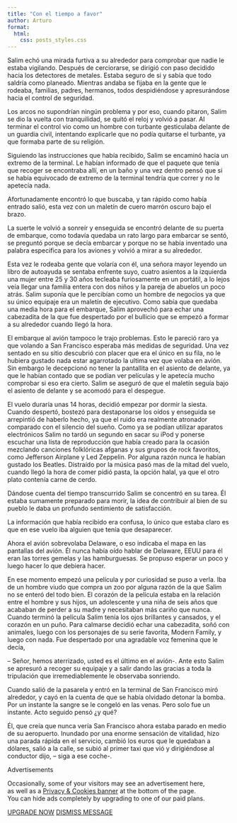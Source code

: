 ```yaml
---
title: "Con el tiempo a favor"
author: Arturo
format:
  html:
    css: posts_styles.css
---
```


Salim echó una mirada furtiva a su alrededor para comprobar que nadie le estaba vigilando. Después de cerciorarse, se dirigió con paso decidido hacia los detectores de metales. Estaba seguro de si y sabía que todo saldría como planeado. Mientras andaba se fijaba en la gente que le rodeaba, familias, padres, hermanos, todos despidiéndose y apresurándose hacia el control de seguridad.

Los arcos no supondrían ningún problema y por eso, cuando pitaron, Salim se dio la vuelta con tranquilidad, se quitó el reloj y volvió a pasar. Al terminar el control vio como un hombre con turbante gesticulaba delante de un guardia civil, intentando explicarle que no podía quitarse el turbante, ya que formaba parte de su religión.

Siguiendo las instrucciones que había recibido, Salim se encaminó hacia un extremo de la terminal. Le habían informado de que el paquete que tenía que recoger se encontraba allí, en un baño y una vez dentro pensó que si se había equivocado de extremo de la terminal tendría que correr y no le apetecía nada.

Afortunadamente encontró lo que buscaba, y tan rápido como había entrado salió, esta vez con un maletín de cuero marrón oscuro bajo el brazo.

La suerte le volvió a sonreír y enseguida se encontró delante de su puerta de embarque, como todavía quedaba un rato largo para embarcar se sentó, se preguntó porque se decía embarcar y porque no se había inventado una palabra especifica para los aviones y volvió a mirar a su alrededor.

Esta vez le rodeaba gente que volaría con él, una señora mayor leyendo un libro de autoayuda se sentaba enfrente suyo, cuatro asientos a la izquierda una mujer entre 25 y 30 años tecleaba furiosamente en un portátil, a lo lejos veía llegar una familia entera con dos niños y la pareja de abuelos un poco atrás. Salim suponía que le percibían como un hombre de negocios ya que su único equipaje era un maletín de ejecutivo. Como sabía que quedaba una media hora para el embarque, Salim aprovechó para echar una cabezadita de la que fue despertado por el bullicio que se empezó a formar a su alrededor cuando llegó la hora.

El embarque al avión tampoco le trajo problemas. Esto le pareció raro ya que volando a San Francisco esperaba más medidas de seguridad. Una vez sentado en su sitio descubrió con placer que era el único en su fila, no le hubiera gustado nada estar agarrotado la ultima vez que volaba en avión. Sin embargo le decepcionó no tener la pantallita en el asiento de delante, ya que le habían contado que se podían ver películas y le apetecía mucho comprobar si eso era cierto. Salim se aseguró de que el maletín seguía bajo el asiento de delante y se acomodó para el despegue.

El vuelo duraría unas 14 horas, decidió empezar por dormir la siesta. Cuando despertó, bostezó para destaponarse los oídos y enseguida se arrepintió de haberlo hecho, ya que el ruido era realmente atronador comparado con el silencio del sueño. Como ya se podían utilizar aparatos electrónicos Salim no tardó un segundo en sacar su iPod y ponerse escuchar una lista de reproducción que había creado para la ocasión mezclando canciones folklóricas afganas y sus grupos de rock favoritos, como Jefferson Airplane y Led Zeppelin. Por alguna razón nunca le habían gustado los Beatles. Distraído por la música pasó mas de la mitad del vuelo, cuando llegó la hora de comer pidió pasta, la opción halal, ya que el otro plato contenía carne de cerdo.

Dándose cuenta del tiempo transcurrido Salim se concentró en su tarea. Él estaba sumamente preparado para morir, la idea de contribuir al bien de su pueblo le daba un profundo sentimiento de satisfacción.

La información que había recibido era confusa, lo único que estaba claro es que en ese vuelo iba alguien que tenía que desaparecer.

Ahora el avión sobrevolaba Delaware, o eso indicaba el mapa en las pantallas del avión. Él nunca había oído hablar de Delaware, EEUU para él eran las torres gemelas y las hamburguesas. Se propuso esperar un poco y luego hacer lo que debiera hacer.

En ese momento empezó una película y por curiosidad se puso a verla. Iba de un hombre viudo que compra un zoo por alguna razón de la que Salim no se enteró del todo bien. El corazón de la película estaba en la relación entre el hombre y sus hijos, un adolescente y una niña de seis años que acababan de perder a su madre y necesitaban más cariño que nunca. Cuando terminó la película Salim tenía los ojos brillantes y cansados, y el corazón en un puño. Para calmarse decidió echar una cabezadita, soñó con animales, luego con los personajes de su serie favorita, Modern Family, y luego con nada. Fue despertado por una agradable voz femenina que le decía,

– Señor, hemos aterrizado, usted es el último en el avión-. Ante esto Salim se apresuró a recoger su equipaje y a salir dando las gracias a toda la tripulación que irremediablemente le observaba sonriendo.

Cuando salió de la pasarela y entró en la terminal de San Francisco miró alrededor, y cayó en la cuenta de que se había olvidado detonar la bomba. Por un instante la sangre se le congeló en las venas. Pero solo fue un instante. Acto seguido pensó ¿y qué?

Él, que creía que nunca vería San Francisco ahora estaba parado en medio de su aeropuerto. Inundado por una enorme sensación de vitalidad, hizo una parada rápida en el servicio, cambió los euros que le quedaban a dólares, salió a la calle, se subió al primer taxi que vió y dirigiéndose al conductor dijo, – siga a ese coche-.

Advertisements

Occasionally, some of your visitors may see an advertisement here,\
as well as a [Privacy & Cookies banner](https://en.support.wordpress.com/cookie-widget/) at the bottom of the page.\
You can hide ads completely by upgrading to one of our paid plans.

[UPGRADE NOW](https://wordpress.com/plans/140048366/?feature=no-adverts&utm_campaign=removeadsnotive) [DISMISS MESSAGE](https://ihavetodothisifnot.wordpress.com/2021/01/04/con-el-tiempo-a-favor/#)
